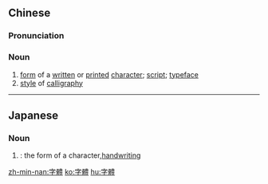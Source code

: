 {{also|字体}}
==Chinese==
{{zh-forms|s=字体}}

===Pronunciation===
{{zh-pron
|m=zìtǐ
|c=zi6 tai2
|mn=qz,tp,xm:lī-thé/kh,zz:jī-thé
|cat=n
}}

===Noun===
{{zh-noun}}

# [[form]] of a [[written]] or [[printed]] [[character]]; [[script]]; [[typeface]]
# [[style]] of [[calligraphy]]

{{zh-cat|Typography}}

----

==Japanese==
{{ja-kanjitab|じ|たい|yomi=on}}

===Noun===
{{ja-noun|じたい|shin=字体}}
# {{kyujitai spelling of|字体|lang=ja}}: the form of a character,[[handwriting]]

[[zh-min-nan:字體]]
[[ko:字體]]
[[hu:字體]]